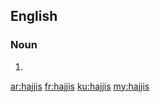 ==English==

===Noun===
{{head|en|plural}}

# {{plural of|hajji|lang=en}}

[[ar:hajjis]]
[[fr:hajjis]]
[[ku:hajjis]]
[[my:hajjis]]